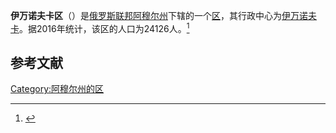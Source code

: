 {{Infobox Settlement
| official_name = 伊万诺夫卡区
| native_name = Ивановский район
| image_flag = 
| image_shield = Coat of Arms of Ivanovskii rayon (Amur oblast).gif
| image_map = Location Map of Amur Oblast Ivanovsky District.png 
| settlement_type = [[区_(苏联)|区]]
| subdivision_type = [[国家|国家]]
| subdivision_type1 = [[俄罗斯行政区划|州]]
| subdivision_name = {{RUS}}
| subdivision_name1 = [[阿穆尔州|阿穆尔州]]
| seat_type = 行政中心
| seat = [[伊万诺夫卡|伊万诺夫卡]]
| population_as_of=2016
| population_footnotes = <ref name=amurstat />
| population_total = 24126
| timezone = [[雅库茨克时间|MSK+6]]
| utc_offset = +9
}}
'''伊万诺夫卡区'''（{{lang-ru|Ивановский район}}）是[[俄罗斯联邦|俄罗斯联邦]][[阿穆尔州|阿穆尔州]]下辖的一个[[区_(苏联)|区]]，其行政中心为[[伊万诺夫卡|伊万诺夫卡]]。据2016年统计，该区的人口为24126人。<ref name=amurstat>{{cite web |url=http://amurstat.gks.ru/wps/wcm/connect/rosstat_ts/amurstat/resources/d600c10043769f3eb9effbdd898fc419/07_1_4.htm |title=Оценка численности населения по городским округам, муниципальным районам, городским и сельским поселениям Амурской области на 1 января 2016 года |language=ru |accessdate=2016-04-21 |archiveurl=https://www.webcitation.org/6gvsqa6qi?url=http://amurstat.gks.ru/wps/wcm/connect/rosstat_ts/amurstat/resources/d600c10043769f3eb9effbdd898fc419/07_1_4.htm |archivedate=2016-04-21 |deadurl=yes }}</ref>

== 参考文献 ==
{{reflist}}

{{Russia-stub}}

[[Category:阿穆尔州的区|Category:阿穆尔州的区]]